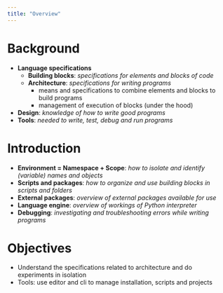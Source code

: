 ```yaml
---
title: "Overview"
---
```


# Background

- **Language specifications**
    - [**Building blocks**: _specifications for elements and blocks of code_]{color="blue"}
    - [ **Architecture**: _specifications for writing programs_ ]{color="brown"}
        - [means and specifications to combine elements and blocks to build programs]{color="brown"}
        - [management of execution of blocks (under the hood)]{color="brown"}
- **Design**: _knowledge of how to write good programs_
- **Tools**: _needed to write, test, debug and run programs_

# Introduction

- **Environment = Namespace + Scope**: _how to isolate and identify (variable) names and objects_
- **Scripts and packages**: _how to organize and use building blocks in scripts and folders_
- **External packages**: _overview of external packages available for use_
- **Language engine**: _overview of workings of Python interpreter_
- **Debugging**: _investigating and troubleshooting errors while writing programs_

# Objectives

- Understand the specifications related to architecture and do experiments in isolation
- Tools: use editor and cli to manage installation, scripts and projects